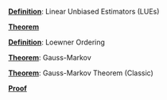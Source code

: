 \providecommand{\Pageref}[1]{\hfill p.\pageref{#1}}
 [**Definition**](#linear-unbiased-estimators-lues): Linear Unbiased Estimators (LUEs)\Pageref{linear-unbiased-estimators-lues}

 [**Theorem**](#Theorem*-0.2)\Pageref{Theorem*-0.2}

 [**Definition**](#loewner-ordering): Loewner Ordering\Pageref{loewner-ordering}

 [**Theorem**](#gauss-markov): Gauss-Markov\Pageref{gauss-markov}

 [**Theorem**](#gauss-markov-theorem-classic): Gauss-Markov Theorem (Classic)\Pageref{gauss-markov-theorem-classic}

 [**Proof**](#Proof*-0.6)\Pageref{Proof*-0.6}
